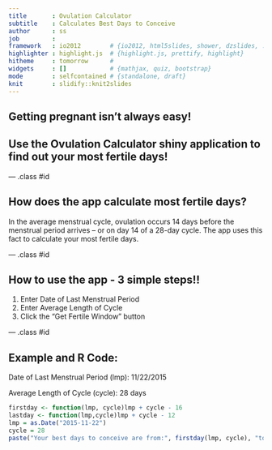 ```yaml
---
title       : Ovulation Calculator
subtitle    : Calculates Best Days to Conceive
author      : ss
job         : 
framework   : io2012        # {io2012, html5slides, shower, dzslides, ...}
highlighter : highlight.js  # {highlight.js, prettify, highlight}
hitheme     : tomorrow      # 
widgets     : []            # {mathjax, quiz, bootstrap}
mode        : selfcontained # {standalone, draft}
knit        : slidify::knit2slides
---
```


## Getting pregnant isn't always easy! 
## Use the Ovulation Calculator shiny application to find out your most fertile days!


--- .class #id 

## How does the app calculate most fertile days?
<p>
<p>
<p>
<p>

In the average menstrual cycle, ovulation occurs 14 days before the menstrual period arrives -- or on day 14 of a 28-day cycle. The app uses this fact to calculate your most fertile days.


--- .class #id 

## How to use the app - 3 simple steps!!

1. Enter Date of Last Menstrual Period
2. Enter Average Length of Cycle 
3. Click the "Get Fertile Window" button

--- .class #id 

## Example and  R Code:
Date of Last Menstrual Period (lmp): 11/22/2015 

Average Length of Cycle (cycle): 28 days

```r
firstday <- function(lmp, cycle)lmp + cycle - 16
lastday <- function(lmp,cycle)lmp + cycle - 12
lmp = as.Date("2015-11-22")
cycle = 28
paste("Your best days to conceive are from:", firstday(lmp, cycle), "to", lastday(lmp,cycle))
```



